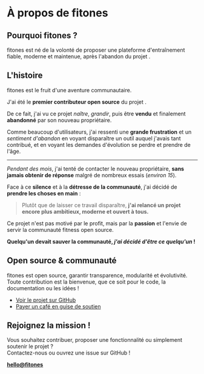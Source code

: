 
# À propos de fitones

## Pourquoi fitones ?

fitones est né de la volonté de proposer une plateforme d'entraînement fiable, moderne et maintenue, après l'abandon du projet <WorkoutLol variant="muted" />.

## L'histoire

fitones est le fruit d'une aventure communautaire.

J'ai été le **premier contributeur open source** du projet <WorkoutLol variant="muted" />.

De ce fait, j'ai vu ce projet *naître*, *grandir*, puis être **vendu** et finalement **abandonné** par son nouveau propriétaire.

Comme beaucoup d'utilisateurs, j'ai ressenti une **grande frustration** et un *sentiment d'abandon* en voyant disparaître un outil auquel j'avais tant contribué, et en voyant les demandes d'évolution se perdre et prendre de l'âge.

---

*Pendant des mois*, j'ai tenté de contacter le nouveau propriétaire, **sans jamais obtenir de réponse** malgré de nombreux essais (*environ 15*).

Face à ce **silence** et à la **détresse de la communauté**, j'ai décidé de **prendre les choses en main** :

> Plutôt que de laisser ce travail disparaître, **j'ai relancé un projet encore plus ambitieux, moderne et ouvert à tous.**

Ce projet n'est pas motivé par le profit, mais par la **passion** et l'envie de servir la communauté fitness open source.

**Quelqu'un devait sauver la communauté, _j'ai décidé d'être ce quelqu'un_ !**

## Open source & communauté

fitones est open source, garantir transparence, modularité et évolutivité.  
Toute contribution est la bienvenue, que ce soit pour le code, la documentation ou les idées !

- [Voir le projet sur GitHub](https://github.com/Snouzy/fitones)
- [Payer un café en guise de soutien](https://ko-fi.com/workoutcool)

## Rejoignez la mission !

Vous souhaitez contribuer, proposer une fonctionnalité ou simplement soutenir le projet ?  
Contactez-nous ou ouvrez une issue sur GitHub !

**[hello@fitones](mailto:hello@fitones)**